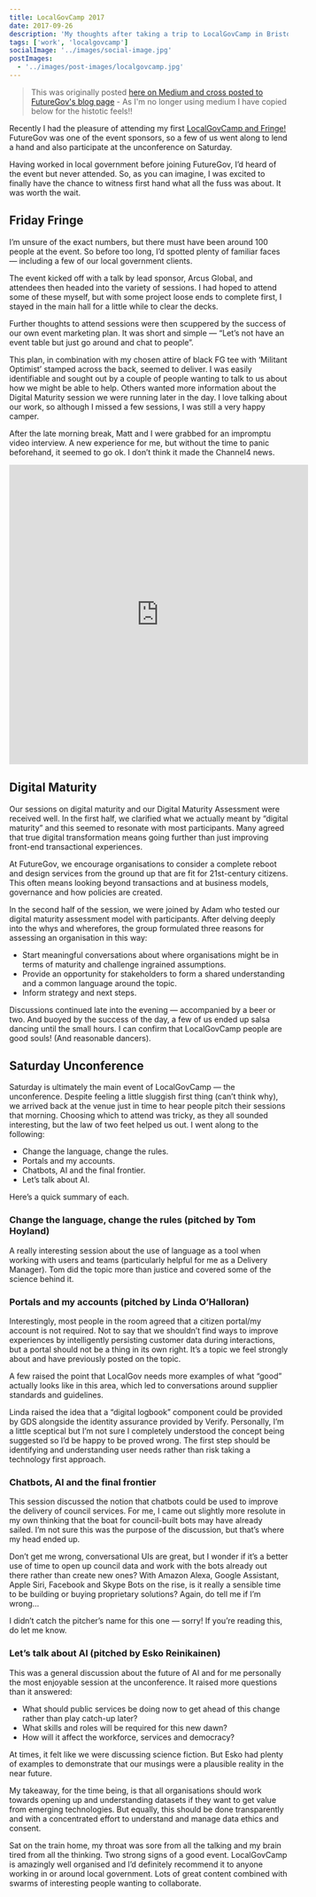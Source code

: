 ```yaml
---
title: LocalGovCamp 2017
date: 2017-09-26
description: 'My thoughts after taking a trip to LocalGovCamp in Bristol'
tags: ['work', 'localgovcamp']
socialImage: '../images/social-image.jpg'
postImages:
  - '../images/post-images/localgovcamp.jpg'
---
```



> This was originally posted [here on Medium and cross posted to FutureGov's blog page](https://blog.wearefuturegov.com/my-localgovcamp-experience-15412b7ad314) - As I'm no longer using medium I have copied below for the histotic feels!!

Recently I had the pleasure of attending my first [LocalGovCamp and Fringe!](http://localgovdigital.info/localgovcamp/) FutureGov was one of the event sponsors, so a few of us went along to lend a hand and also participate at the unconference on Saturday.

Having worked in local government before joining FutureGov, I’d heard of the event but never attended. So, as you can imagine, I was excited to finally have the chance to witness first hand what all the fuss was about. It was worth the wait.

<GatsbyImage
  alt="LocalGovCamp promo pic"
  title="LocalGovCamp promo pic"
  image={getImage(props.data.mdx.frontmatter.postImages[0])}
  className="imageFull"
/>

## Friday Fringe

I’m unsure of the exact numbers, but there must have been around 100 people at the event. So before too long, I’d spotted plenty of familiar faces — including a few of our local government clients.

The event kicked off with a talk by lead sponsor, Arcus Global, and attendees then headed into the variety of sessions. I had hoped to attend some of these myself, but with some project loose ends to complete first, I stayed in the main hall for a little while to clear the decks.

Further thoughts to attend sessions were then scuppered by the success of our own event marketing plan. It was short and simple — “Let’s not have an event table but just go around and chat to people”.

This plan, in combination with my chosen attire of black FG tee with ‘Militant Optimist’ stamped across the back, seemed to deliver. I was easily identifiable and sought out by a couple of people wanting to talk to us about how we might be able to help. Others wanted more information about the Digital Maturity session we were running later in the day. I love talking about our work, so although I missed a few sessions, I was still a very happy camper.

After the late morning break, Matt and I were grabbed for an impromptu video interview. A new experience for me, but without the time to panic beforehand, it seemed to go ok. I don’t think it made the Channel4 news.

<iframe
  width="540"
  height="540"
  frameborder="0"
  src="https://www.instagram.com/p/BZD6NDLlNKv/embed"
  className="imageRight"
></iframe>

## Digital Maturity

Our sessions on digital maturity and our Digital Maturity Assessment were received well. In the first half, we clarified what we actually meant by “digital maturity” and this seemed to resonate with most participants. Many agreed that true digital transformation means going further than just improving front-end transactional experiences.

At FutureGov, we encourage organisations to consider a complete reboot and design services from the ground up that are fit for 21st-century citizens. This often means looking beyond transactions and at business models, governance and how policies are created.

In the second half of the session, we were joined by Adam who tested our digital maturity assessment model with participants. After delving deeply into the whys and wherefores, the group formulated three reasons for assessing an organisation in this way:

- Start meaningful conversations about where organisations might be in terms of maturity and challenge ingrained assumptions.
- Provide an opportunity for stakeholders to form a shared understanding and a common language around the topic.
- Inform strategy and next steps.

Discussions continued late into the evening — accompanied by a beer or two. And buoyed by the success of the day, a few of us ended up salsa dancing until the small hours. I can confirm that LocalGovCamp people are good souls! (And reasonable dancers).

## Saturday Unconference

Saturday is ultimately the main event of LocalGovCamp — the unconference. Despite feeling a little sluggish first thing (can’t think why), we arrived back at the venue just in time to hear people pitch their sessions that morning. Choosing which to attend was tricky, as they all sounded interesting, but the law of two feet helped us out. I went along to the following:

- Change the language, change the rules.
- Portals and my accounts.
- Chatbots, AI and the final frontier.
- Let’s talk about AI.

Here’s a quick summary of each.

### Change the language, change the rules (pitched by Tom Hoyland)

A really interesting session about the use of language as a tool when working with users and teams (particularly helpful for me as a Delivery Manager). Tom did the topic more than justice and covered some of the science behind it.

### Portals and my accounts (pitched by Linda O’Halloran)

Interestingly, most people in the room agreed that a citizen portal/my account is not required. Not to say that we shouldn’t find ways to improve experiences by intelligently persisting customer data during interactions, but a portal should not be a thing in its own right. It’s a topic we feel strongly about and have previously posted on the topic.

A few raised the point that LocalGov needs more examples of what “good” actually looks like in this area, which led to conversations around supplier standards and guidelines.

Linda raised the idea that a “digital logbook” component could be provided by GDS alongside the identity assurance provided by Verify. Personally, I’m a little sceptical but I’m not sure I completely understood the concept being suggested so I’d be happy to be proved wrong. The first step should be identifying and understanding user needs rather than risk taking a technology first approach.

### Chatbots, AI and the final frontier

This session discussed the notion that chatbots could be used to improve the delivery of council services. For me, I came out slightly more resolute in my own thinking that the boat for council-built bots may have already sailed. I’m not sure this was the purpose of the discussion, but that’s where my head ended up.

Don’t get me wrong, conversational UIs are great, but I wonder if it’s a better use of time to open up council data and work with the bots already out there rather than create new ones? With Amazon Alexa, Google Assistant, Apple Siri, Facebook and Skype Bots on the rise, is it really a sensible time to be building or buying proprietary solutions? Again, do tell me if I’m wrong…

I didn’t catch the pitcher’s name for this one — sorry! If you’re reading this, do let me know.

### Let’s talk about AI (pitched by Esko Reinikainen)

This was a general discussion about the future of AI and for me personally the most enjoyable session at the unconference. It raised more questions than it answered:

- What should public services be doing now to get ahead of this change rather than play catch-up later?
- What skills and roles will be required for this new dawn?
- How will it affect the workforce, services and democracy?

At times, it felt like we were discussing science fiction. But Esko had plenty of examples to demonstrate that our musings were a plausible reality in the near future.

My takeaway, for the time being, is that all organisations should work towards opening up and understanding datasets if they want to get value from emerging technologies. But equally, this should be done transparently and with a concentrated effort to understand and manage data ethics and consent.

Sat on the train home, my throat was sore from all the talking and my brain tired from all the thinking. Two strong signs of a good event. LocalGovCamp is amazingly well organised and I’d definitely recommend it to anyone working in or around local government. Lots of great content combined with swarms of interesting people wanting to collaborate.
